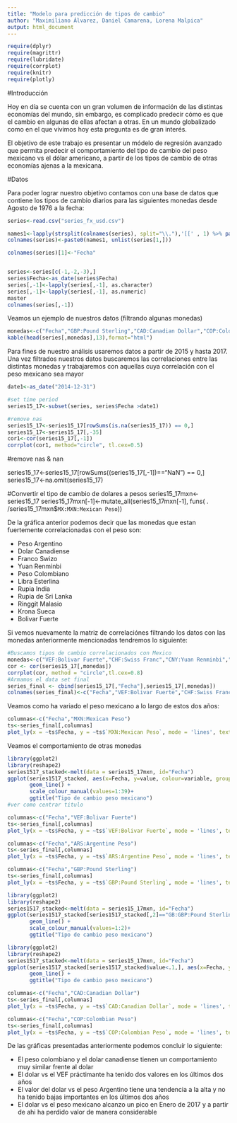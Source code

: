 ```yaml
---
title: "Modelo para predicción de tipos de cambio"
author: "Maximiliano Álvarez, Daniel Camarena, Lorena Malpica"
output: html_document
---
```



```r
require(dplyr)
require(magrittr)
require(lubridate)
require(corrplot)
require(knitr)
require(plotly)
```
#Introducción

Hoy en día se cuenta con un gran volumen de información de las distintas economías del mundo, sin embargo, es complicado predecir cómo es que el cambio en algunas de ellas afectan a otras. En un mundo globalizado como en el que vivimos hoy esta pregunta es de gran interés.

El objetivo de este trabajo es presentar un módelo de regresión avanzado que permita predecir el comportamiento del tipo de cambio del peso mexicano vs el dólar americano, a partir de los tipos de cambio de otras economías ajenas a la mexicana.

#Datos

Para poder lograr nuestro objetivo contamos con una base de datos que contiene los tipos de cambio diarios para las siguientes monedas desde Agosto de 1976 a la fecha:
```r
series<-read.csv("series_fx_usd.csv")

names1<-lapply(strsplit(colnames(series), split="\\."),'[[' , 1) %>% paste0(":")
colnames(series)<-paste0(names1, unlist(series[1,]))

colnames(series)[1]<-"Fecha"


series<-series[c(-1,-2,-3),]
series$Fecha<-as_date(series$Fecha)
series[,-1]<-lapply(series[,-1], as.character)
series[,-1]<-lapply(series[,-1], as.numeric)
master
colnames(series[,-1])
```


Veamos un ejemplo de nuestros datos (filtrando algunas monedas)


```r
monedas<-c("Fecha","GBP:Pound Sterling","CAD:Canadian Dollar","COP:Colombian Peso","MXN:Mexican Peso")
kable(head(series[,monedas],13),format="html")
```


Para fines de nuestro análisis usaremos datos a partir de 2015 y hasta 2017. Una vez filtrados nuestros datos buscaremos las correlaciones entre las distintas monedas y trabajaremos con aquellas cuya correlación con el peso mexicano sea mayor

```r



date1<-as_date("2014-12-31")

#set time period
series15_17<-subset(series, series$Fecha >date1)

#remove nas
series15_17<-series15_17[rowSums(is.na(series15_17)) == 0,]
series15_17<-series15_17[,-35]
cor1<-cor(series15_17[,-1])
corrplot(cor1, method="circle", tl.cex=0.5)
```



#remove nas & nan

series15_17<-series15_17[rowSums((series15_17[,-1])=="NaN") == 0,]
series15_17<-na.omit(series15_17)

#Convertir el tipo de cambio de dolares a pesos
series15_17mxn<-series15_17
series15_17mxn[-1]<-mutate_all(series15_17mxn[-1], funs( . /series15_17mxn$`MX:MXN:Mexican Peso`))


De la gráfica anterior podemos decir que las monedas que estan fuertemente correlacionadas con el peso son:

* Peso Argentino
* Dolar Canadiense
* Franco Swizo
* Yuan Renminbi
* Peso Colombiano
* Libra Esterlina
* Rupia India
* Rupia de Sri Lanka
* Ringgit Malasio
* Krona Sueca
* Bolivar Fuerte

Si vemos nuevamente la matriz de correlaciónes filtrando los datos con las monedas anteriormente mencionadas tendremos lo siguiente:

```r
#Buscamos tipos de cambio correlacionados con Mexico
monedas<-c("VEF:Bolivar Fuerte","CHF:Swiss Franc","CNY:Yuan Renminbi","MYR:Malaysian Ringgit","SEK:Swedish Krona","GBP:Pound Sterling","ARS:Argentine Peso","INR:Indian Rupee","CAD:Canadian Dollar","COP:Colombian Peso","LKR:Sri Lanka Rupee","MXN:Mexican Peso")
cor <- cor(series15_17[,monedas])
corrplot(cor, method = "circle",tl.cex=0.8)
#Armamos el data set final
series_final <- cbind(series15_17[,"Fecha"],series15_17[,monedas])
colnames(series_final)<-c("Fecha","VEF:Bolivar Fuerte","CHF:Swiss Franc","CNY:Yuan Renminbi","MYR:Malaysian Ringgit","SEK:Swedish Krona","GBP:Pound Sterling","ARS:Argentine Peso","INR:Indian Rupee","CAD:Canadian Dollar","COP:Colombian Peso","LKR:Sri Lanka Rupee","MXN:Mexican Peso")
```

Veamos como ha variado el peso mexicano a lo largo de estos dos años:

```r
columnas<-c("Fecha","MXN:Mexican Peso")
ts<-series_final[,columnas]
plot_ly(x = ~ts$Fecha, y = ~ts$`MXN:Mexican Peso`, mode = 'lines', text = "Tipo de Cambio MXN")
```

Veamos el comportamiento de otras monedas

```r
library(ggplot2)
library(reshape2)
series1517_stacked<-melt(data = series15_17mxn, id="Fecha")
ggplot(series1517_stacked, aes(x=Fecha, y=value, colour=variable, group=variable)) + 
       geom_line() +
	   scale_colour_manual(values=1:39)+
	   ggtitle("Tipo de cambio peso mexicano") 
#ver como centrar titulo

```


```r
columnas<-c("Fecha","VEF:Bolivar Fuerte")
ts<-series_final[,columnas]
plot_ly(x = ~ts$Fecha, y = ~ts$`VEF:Bolivar Fuerte`, mode = 'lines', text = "Tipo de Cambio VEF")
```

```r
columnas<-c("Fecha","ARS:Argentine Peso")
ts<-series_final[,columnas]
plot_ly(x = ~ts$Fecha, y = ~ts$`ARS:Argentine Peso`, mode = 'lines', text = "Tipo de Cambio ARS")
```

```r
columnas<-c("Fecha","GBP:Pound Sterling")
ts<-series_final[,columnas]
plot_ly(x = ~ts$Fecha, y = ~ts$`GBP:Pound Sterling`, mode = 'lines', text = "Tipo de Cambio GBP")
```

```r
library(ggplot2)
library(reshape2)
series1517_stacked<-melt(data = series15_17mxn, id="Fecha")
ggplot(series1517_stacked[series1517_stacked[,2]=="GB:GBP:Pound Sterling"|series1517_stacked[,2]=="US:USD:US Dollar",], aes(x=Fecha, y=value, colour=variable, group=variable)) + 
       geom_line() +
	   scale_colour_manual(values=1:2)+
	   ggtitle("Tipo de cambio peso mexicano") 


```



```r
library(ggplot2)
library(reshape2)
series1517_stacked<-melt(data = series15_17mxn, id="Fecha")
ggplot(series1517_stacked[series1517_stacked$value<.1,], aes(x=Fecha, y=value, colour=variable, group=variable)) + 
       geom_line() +
	   ggtitle("Tipo de cambio peso mexicano") 

```




```r
columnas<-c("Fecha","CAD:Canadian Dollar")
ts<-series_final[,columnas]
plot_ly(x = ~ts$Fecha, y = ~ts$`CAD:Canadian Dollar`, mode = 'lines', text = "Tipo de Cambio CAD")
```


```r
columnas<-c("Fecha","COP:Colombian Peso")
ts<-series_final[,columnas]
plot_ly(x = ~ts$Fecha, y = ~ts$`COP:Colombian Peso`, mode = 'lines', text = "Tipo de Cambio COP")
```

De las gráficas presentadas anteriormente podemos concluír lo siguiente:

* El peso colombiano y el dolar canadiense tienen un comportamiento muy similar frente al dolar
* El dolar vs el VEF práctimante ha tenido dos valores en los últimos dos años
* El valor del dolar vs el peso Argentino tiene una tendencia a la alta y no ha tenido bajas importantes en los últimos dos años
* El dolar vs el peso mexicano alcanzo un pico en Enero de 2017 y a partir de ahi ha perdido valor de manera considerable

